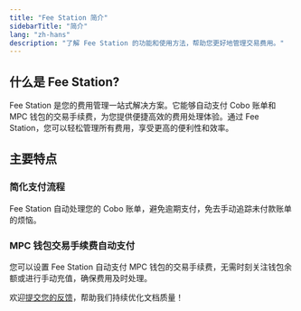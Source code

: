 ```yaml
---
title: "Fee Station 简介"
sidebarTitle: "简介"
lang: "zh-hans"
description: "了解 Fee Station 的功能和使用方法，帮助您更好地管理交易费用。"
---
```


## 什么是 Fee Station?

Fee Station 是您的费用管理一站式解决方案。它能够自动支付 Cobo 账单和 MPC 钱包的交易手续费，为您提供便捷高效的费用处理体验。通过 Fee Station，您可以轻松管理所有费用，享受更高的便利性和效率。

## 主要特点

### 简化支付流程
Fee Station 自动处理您的 Cobo 账单，避免逾期支付，免去手动追踪未付款账单的烦恼。

### MPC 钱包交易手续费自动支付
您可以设置 Fee Station 自动支付 MPC 钱包的交易手续费，无需时刻关注钱包余额或进行手动充值，确保费用及时处理。

<Tip>欢迎[提交您的反馈](https://forms.zohopublic.com/cobo/form/DocumentFeedbackForm/formperma/QvLOhxJv1_JMsJ-1dleZ8Itb_7rzN-LtgvsDdxosoVI?referrername=manuals)，帮助我们持续优化文档质量！</Tip>